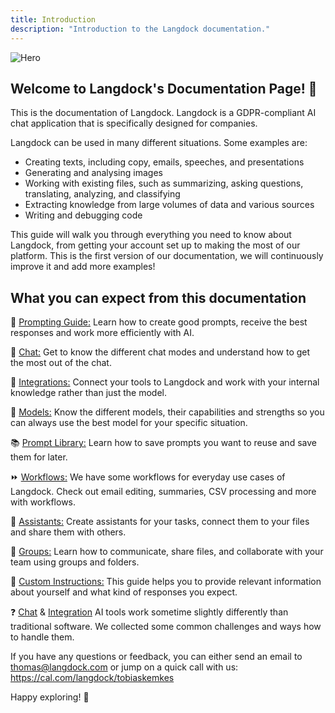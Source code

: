 ```yaml
---
title: Introduction
description: "Introduction to the Langdock documentation."
---
```


<img src="/images/hero.png" alt="Hero" />

## Welcome to Langdock's Documentation Page! 📘

This is the documentation of Langdock. Langdock is a GDPR-compliant AI chat application that is specifically designed for companies.

Langdock can be used in many different situations. Some examples are:
- Creating texts, including copy, emails, speeches, and presentations
- Generating and analysing images
- Working with existing files, such as summarizing, asking questions, translating, analyzing, and classifying
- Extracting knowledge from large volumes of data and various sources
- Writing and debugging code

This guide will walk you through everything you need to know about Langdock, from getting your account set up to making the most of our platform. This is the first version of our documentation, we will continuously improve it and add more examples!

## What you can expect from this documentation

📝 [Prompting Guide:](/prompting) Learn how to create good prompts, receive the best responses and work more efficiently with AI.

💬 [Chat:](/chat) Get to know the different chat modes and understand how to get the most out of the chat.

🔗 [Integrations:](/integrations) Connect your tools to Langdock and work with your internal knowledge rather than just the model.

💾 [Models:](/models) Know the different models, their capabilities and strengths so you can always use the best model for your specific situation.

📚 [Prompt Library:](/prompt-library) Learn how to save prompts you want to reuse and save them for later.

⏩ [Workflows:](/workflows) We have some workflows for everyday use cases of Langdock. Check out email editing, summaries, CSV processing and more with workflows.

🤖 [Assistants:](/assistants) Create assistants for your tasks, connect them to your files and share them with others.

👥 [Groups:](/groups) Learn how to communicate, share files, and collaborate with your team using groups and folders.

🔧 [Custom Instructions:](/instructions) This guide helps you to provide relevant information about yourself and what kind of responses you expect.

❓ [Chat](/troubles-chat) & [Integration](/troubles-integrations) AI tools work sometime slightly differently than traditional software. We collected some common challenges and ways how to handle them.



If you have any questions or feedback, you can either send an email to thomas@langdock.com or jump on a quick call with us: https://cal.com/langdock/tobiaskemkes

Happy exploring! 🎉

